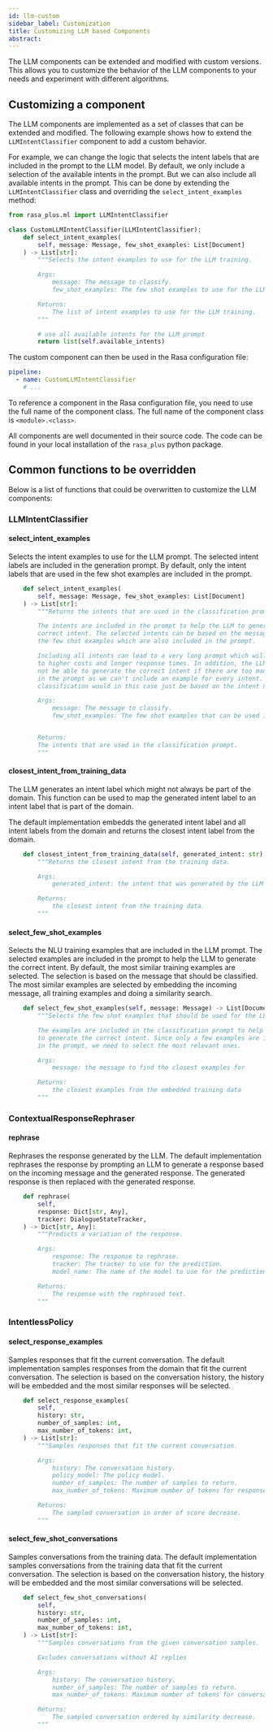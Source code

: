 ```yaml
---
id: llm-custom
sidebar_label: Customization
title: Customizing LLM based Components
abstract:
---
```



<RasaProLabel />

<RasaLabsLabel />

<RasaLabsBanner version="3.7.0b1" />

The LLM components can be extended and modified with custom versions. This
allows you to customize the behavior of the LLM components to your needs and
experiment with different algorithms.

## Customizing a component

The LLM components are implemented as a set of classes that can be extended
and modified. The following example shows how to extend the
`LLMIntentClassifier` component to add a custom behavior.

For example, we can change the logic that selects the intent labels that are
included in the prompt to the LLM model. By default, we only include a selection
of the available intents in the prompt. But we can also include all available
intents in the prompt. This can be done by extending the `LLMIntentClassifier`
class and overriding the `select_intent_examples` method:

```python
from rasa_plus.ml import LLMIntentClassifier

class CustomLLMIntentClassifier(LLMIntentClassifier):
    def select_intent_examples(
        self, message: Message, few_shot_examples: List[Document]
    ) -> List[str]:
        """Selects the intent examples to use for the LLM training.

        Args:
            message: The message to classify.
            few_shot_examples: The few shot examples to use for the LLM training.

        Returns:
            The list of intent examples to use for the LLM training.
        """

        # use all available intents for the LLM prompt
        return list(self.available_intents)
```

The custom component can then be used in the Rasa configuration file:

```yaml title="config.yml"
pipeline:
  - name: CustomLLMIntentClassifier
    # ...
```

To reference a component in the Rasa configuration file, you need to use the
full name of the component class. The full name of the component class is
`<module>.<class>`.

All components are well documented in their source code. The code can
be found in your local installation of the `rasa_plus` python package.

## Common functions to be overridden

Below is a list of functions that could be overwritten to customize the LLM
components:

### LLMIntentClassifier

<RasaLabsLabel />

<RasaLabsBanner version="3.8.0a7" />

#### select_intent_examples

Selects the intent examples to use for the LLM prompt. The selected intent
labels are included in the generation prompt. By default, only the intent
labels that are used in the few shot examples are included in the prompt.

```python
    def select_intent_examples(
        self, message: Message, few_shot_examples: List[Document]
    ) -> List[str]:
        """Returns the intents that are used in the classification prompt.

        The intents are included in the prompt to help the LLM to generate the
        correct intent. The selected intents can be based on the message or on
        the few shot examples which are also included in the prompt.

        Including all intents can lead to a very long prompt which will lead
        to higher costs and longer response times. In addition, the LLM might
        not be able to generate the correct intent if there are too many intents
        in the prompt as we can't include an example for every intent. The
        classification would in this case just be based on the intent name.

        Args:
            message: The message to classify.
            few_shot_examples: The few shot examples that can be used in the prompt.


        Returns:
        The intents that are used in the classification prompt.
        """
```

#### closest_intent_from_training_data

The LLM generates an intent label which
might not always be part of the domain. This function can be used to map the
generated intent label to an intent label that is part of the domain.

The default implementation embedds the generated intent label and all intent
labels from the domain and returns the closest intent label from the domain.

```python
    def closest_intent_from_training_data(self, generated_intent: str) -> Optional[str]:
        """Returns the closest intent from the training data.

        Args:
            generated_intent: the intent that was generated by the LLM

        Returns:
            the closest intent from the training data.
        """
```

#### select_few_shot_examples

Selects the NLU training examples that are included in the LLM prompt. The
selected examples are included in the prompt to help the LLM to generate the
correct intent. By default, the most similar training examples are selected.
The selection is based on the message that should be classified. The most
similar examples are selected by embedding the incoming message, all training
examples and doing a similarity search.

```python
    def select_few_shot_examples(self, message: Message) -> List[Document]:
        """Selects the few shot examples that should be used for the LLM prompt.

        The examples are included in the classification prompt to help the LLM
        to generate the correct intent. Since only a few examples are included
        in the prompt, we need to select the most relevant ones.

        Args:
            message: the message to find the closest examples for

        Returns:
            the closest examples from the embedded training data
        """
```

### ContextualResponseRephraser

<RasaProLabel />

<RasaProBanner />

#### rephrase

Rephrases the response generated by the LLM. The default implementation
rephrases the response by prompting an LLM to generate a response based on the
incoming message and the generated response. The generated response is then
replaced with the generated response.

```python
    def rephrase(
        self,
        response: Dict[str, Any],
        tracker: DialogueStateTracker,
    ) -> Dict[str, Any]:
        """Predicts a variation of the response.

        Args:
            response: The response to rephrase.
            tracker: The tracker to use for the prediction.
            model_name: The name of the model to use for the prediction.

        Returns:
            The response with the rephrased text.
        """
```

### IntentlessPolicy

<RasaProLabel />

<RasaProBanner />

#### select_response_examples

Samples responses that fit the current conversation. The default implementation
samples responses from the domain that fit the current conversation.
The selection is based on the conversation history, the history will be
embedded and the most similar responses will be selected.

```python
    def select_response_examples(
        self,
        history: str,
        number_of_samples: int,
        max_number_of_tokens: int,
    ) -> List[str]:
        """Samples responses that fit the current conversation.

        Args:
            history: The conversation history.
            policy_model: The policy model.
            number_of_samples: The number of samples to return.
            max_number_of_tokens: Maximum number of tokens for responses.

        Returns:
            The sampled conversation in order of score decrease.
        """
```

#### select_few_shot_conversations

Samples conversations from the training data. The default implementation
samples conversations from the training data that fit the current conversation.
The selection is based on the conversation history, the history will be
embedded and the most similar conversations will be selected.

```python
    def select_few_shot_conversations(
        self,
        history: str,
        number_of_samples: int,
        max_number_of_tokens: int,
    ) -> List[str]:
        """Samples conversations from the given conversation samples.

        Excludes conversations without AI replies

        Args:
            history: The conversation history.
            number_of_samples: The number of samples to return.
            max_number_of_tokens: Maximum number of tokens for conversations.

        Returns:
            The sampled conversation ordered by similarity decrease.
        """
```
